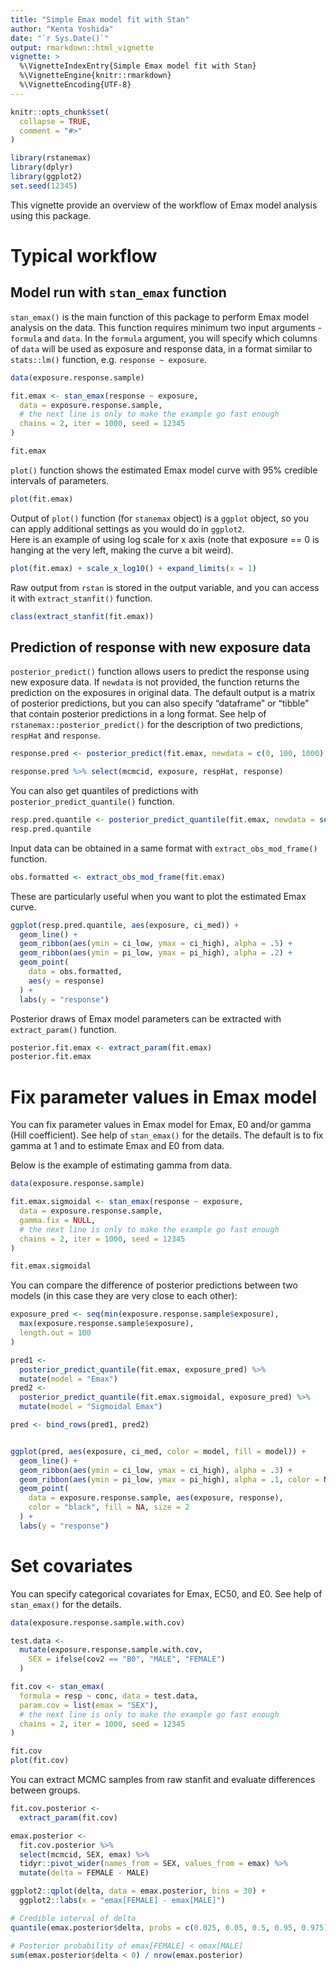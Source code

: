 ```yaml
---
title: "Simple Emax model fit with Stan"
author: "Kenta Yoshida"
date: "`r Sys.Date()`"
output: rmarkdown::html_vignette
vignette: >
  %\VignetteIndexEntry{Simple Emax model fit with Stan}
  %\VignetteEngine{knitr::rmarkdown}
  %\VignetteEncoding{UTF-8}
---
```


```r
knitr::opts_chunk$set(
  collapse = TRUE,
  comment = "#>"
)
```

```r
library(rstanemax)
library(dplyr)
library(ggplot2)
set.seed(12345)
```

This vignette provide an overview of the workflow of Emax model analysis using this package.


# Typical workflow

## Model run with `stan_emax` function

`stan_emax()` is the main function of this package to perform Emax model analysis on the data.
This function requires minimum two input arguments - `formula` and `data`.
In the `formula` argument, you will specify which columns of `data` will be used as exposure and response data, in a format similar to `stats::lm()` function, e.g. `response ~ exposure`.

```r
data(exposure.response.sample)

fit.emax <- stan_emax(response ~ exposure,
  data = exposure.response.sample,
  # the next line is only to make the example go fast enough
  chains = 2, iter = 1000, seed = 12345
)
```

```r
fit.emax
```

`plot()` function shows the estimated Emax model curve with 95% credible intervals of parameters.

```r
plot(fit.emax)
```

Output of `plot()` function (for `stanemax` object) is a `ggplot` object, so you can apply additional settings as you would do in `ggplot2`.  
Here is an example of using log scale for x axis (note that exposure == 0 is hanging at the very left, making the curve a bit weird).

```r
plot(fit.emax) + scale_x_log10() + expand_limits(x = 1)
```


Raw output from `rstan` is stored in the output variable, and you can access it with `extract_stanfit()` function.

```r
class(extract_stanfit(fit.emax))
```

## Prediction of response with new exposure data

`posterior_predict()` function allows users to predict the response using new exposure data.
If `newdata` is not provided, the function returns the prediction on the exposures in original data.
The default output is a matrix of posterior predictions, but you can also specify "dataframe" or "tibble" that contain posterior predictions in a long format.
See help of `rstanemax::posterior_predict()` for the description of two predictions, `respHat` and `response`.

```r
response.pred <- posterior_predict(fit.emax, newdata = c(0, 100, 1000), returnType = "tibble")

response.pred %>% select(mcmcid, exposure, respHat, response)
```

You can also get quantiles of predictions with `posterior_predict_quantile()` function.

```r
resp.pred.quantile <- posterior_predict_quantile(fit.emax, newdata = seq(0, 5000, by = 100))
resp.pred.quantile
```

Input data can be obtained in a same format with `extract_obs_mod_frame()` function.

```r
obs.formatted <- extract_obs_mod_frame(fit.emax)
```

These are particularly useful when you want to plot the estimated Emax curve.

```r
ggplot(resp.pred.quantile, aes(exposure, ci_med)) +
  geom_line() +
  geom_ribbon(aes(ymin = ci_low, ymax = ci_high), alpha = .5) +
  geom_ribbon(aes(ymin = pi_low, ymax = pi_high), alpha = .2) +
  geom_point(
    data = obs.formatted,
    aes(y = response)
  ) +
  labs(y = "response")
```

Posterior draws of Emax model parameters can be extracted with `extract_param()` function.

```r
posterior.fit.emax <- extract_param(fit.emax)
posterior.fit.emax
```



# Fix parameter values in Emax model

You can fix parameter values in Emax model for Emax, E0 and/or gamma (Hill coefficient).
See help of `stan_emax()` for the details.
The default is to fix gamma at 1 and to estimate Emax and E0 from data.

Below is the example of estimating gamma from data.

```r
data(exposure.response.sample)

fit.emax.sigmoidal <- stan_emax(response ~ exposure,
  data = exposure.response.sample,
  gamma.fix = NULL,
  # the next line is only to make the example go fast enough
  chains = 2, iter = 1000, seed = 12345
)
```

```r
fit.emax.sigmoidal
```

You can compare the difference of posterior predictions between two models (in this case they are very close to each other):

```r
exposure_pred <- seq(min(exposure.response.sample$exposure),
  max(exposure.response.sample$exposure),
  length.out = 100
)

pred1 <-
  posterior_predict_quantile(fit.emax, exposure_pred) %>%
  mutate(model = "Emax")
pred2 <-
  posterior_predict_quantile(fit.emax.sigmoidal, exposure_pred) %>%
  mutate(model = "Sigmoidal Emax")

pred <- bind_rows(pred1, pred2)


ggplot(pred, aes(exposure, ci_med, color = model, fill = model)) +
  geom_line() +
  geom_ribbon(aes(ymin = ci_low, ymax = ci_high), alpha = .3) +
  geom_ribbon(aes(ymin = pi_low, ymax = pi_high), alpha = .1, color = NA) +
  geom_point(
    data = exposure.response.sample, aes(exposure, response),
    color = "black", fill = NA, size = 2
  ) +
  labs(y = "response")
```



# Set covariates

You can specify categorical covariates for Emax, EC50, and E0.
See help of `stan_emax()` for the details.


```r
data(exposure.response.sample.with.cov)

test.data <-
  mutate(exposure.response.sample.with.cov,
    SEX = ifelse(cov2 == "B0", "MALE", "FEMALE")
  )

fit.cov <- stan_emax(
  formula = resp ~ conc, data = test.data,
  param.cov = list(emax = "SEX"),
  # the next line is only to make the example go fast enough
  chains = 2, iter = 1000, seed = 12345
)
```

```r
fit.cov
plot(fit.cov)
```


You can extract MCMC samples from raw stanfit and evaluate differences between groups.

```r
fit.cov.posterior <-
  extract_param(fit.cov)

emax.posterior <-
  fit.cov.posterior %>%
  select(mcmcid, SEX, emax) %>%
  tidyr::pivot_wider(names_from = SEX, values_from = emax) %>%
  mutate(delta = FEMALE - MALE)

ggplot2::qplot(delta, data = emax.posterior, bins = 30) +
  ggplot2::labs(x = "emax[FEMALE] - emax[MALE]")

# Credible interval of delta
quantile(emax.posterior$delta, probs = c(0.025, 0.05, 0.5, 0.95, 0.975))

# Posterior probability of emax[FEMALE] < emax[MALE]
sum(emax.posterior$delta < 0) / nrow(emax.posterior)
```


